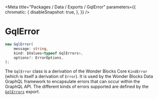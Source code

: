 
<Meta
    title="Packages / Data / Exports / GqlError"
    parameters={{
        chromatic: {
            disableSnapshot: true,
        },
    }}
/>

# GqlError

```ts
new GqlError(
    message: string,
    kind: $Values<typeof GqlErrors>,
    options?: ErrorOptions,
);
```

The `GqlError` class is a derivation of the Wonder Blocks Core `KindError` (which is itself a derivation of `Error`). It is used by the Wonder Blocks Data GraphQL framework to encapsulate errors that can occur within the GraphQL API. The different kinds of errors supported are defined by the [`GqlErrors`](/docs/data-exports-gqlerrors--page) export.
